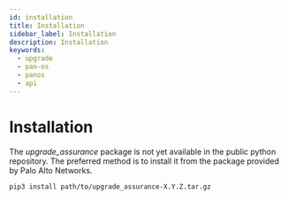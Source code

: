 ```yaml
---
id: installation
title: Installation
sidebar_label: Installation
description: Installation
keywords:
  - upgrade
  - pan-os
  - panos
  - api
---
```


# Installation

The *upgrade_assurance* package is not yet available in the public
python repository. The preferred method is to install it from the
package provided by Palo Alto Networks.

``` console
pip3 install path/to/upgrade_assurance-X.Y.Z.tar.gz
```

